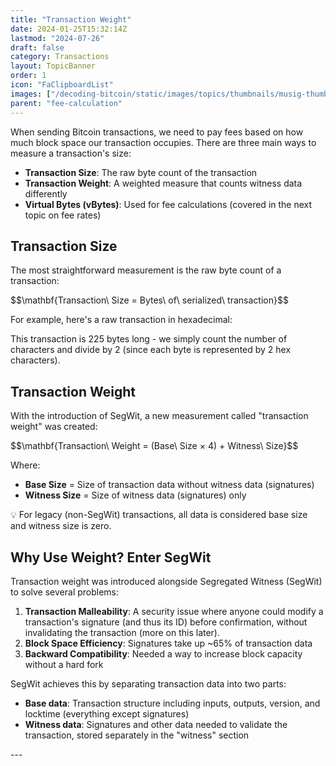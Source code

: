 ```yaml
---
title: "Transaction Weight"
date: 2024-01-25T15:32:14Z
lastmod: "2024-07-26"
draft: false
category: Transactions
layout: TopicBanner
order: 1
icon: "FaClipboardList"
images: ["/decoding-bitcoin/static/images/topics/thumbnails/musig-thumbnail.webp"]
parent: "fee-calculation"
---
```


When sending Bitcoin transactions, we need to pay fees based on how much block space our transaction occupies. There are three main ways to measure a transaction's size:

-   **Transaction Size**: The raw byte count of the transaction
-   **Transaction Weight**: A weighted measure that counts witness data differently
-   **Virtual Bytes (vBytes)**: Used for fee calculations (covered in the next topic on fee rates)

## Transaction Size

The most straightforward measurement is the raw byte count of a transaction:

<div className="text-center my-4 text-orange-500">
    $$\mathbf{Transaction\ Size = Bytes\ of\ serialized\ transaction}$$
</div>

For example, here's a raw transaction in hexadecimal:

<div className="dark:hidden">
    <SvgDisplay
        src="/decoding-bitcoin/static/images/topics/transactions/fees/fees_8.svg"
        height="auto"
    />
</div>
<div className="hidden dark:block">
    <SvgDisplay
        src="/decoding-bitcoin/static/images/topics/transactions/fees/fees_8.svg"
        height="auto"
    />
</div>
This transaction is 225 bytes long - we simply count the number of characters
and divide by 2 (since each byte is represented by 2 hex characters).

## Transaction Weight

With the introduction of SegWit, a new measurement called "transaction weight" was created:

<div className="text-center my-4 text-orange-500">
    $$\mathbf{Transaction\ Weight = (Base\ Size × 4) + Witness\ Size}$$
</div>

Where:

-   **Base Size** = Size of transaction data without witness data (signatures)
-   **Witness Size** = Size of witness data (signatures) only

<div className="dark:hidden">
    <SvgDisplay
        src="/decoding-bitcoin/static/images/topics/transactions/fees/fees_7.svg"
        height="auto"
    />
</div>
<div className="hidden dark:block">
    <SvgDisplay
        src="/decoding-bitcoin/static/images/topics/transactions/fees/fees_7.svg"
        height="auto"
    />
</div>
<ExpandableAlert title="NOTE" type="info">
    💡 For legacy (non-SegWit) transactions, all data is considered base size
    and witness size is zero.
</ExpandableAlert>

## Why Use Weight? Enter SegWit

Transaction weight was introduced alongside Segregated Witness (SegWit) to solve several problems:

1. **Transaction Malleability**: A security issue where anyone could modify a transaction's signature (and thus its ID) before confirmation, without invalidating the transaction (more on this later).
2. **Block Space Efficiency**: Signatures take up ~65% of transaction data
3. **Backward Compatibility**: Needed a way to increase block capacity without a hard fork

SegWit achieves this by separating transaction data into two parts:

-   **Base data**: Transaction structure including inputs, outputs, version, and locktime (everything except signatures)
-   **Witness data**: Signatures and other data needed to validate the transaction, stored separately in the "witness" section

<div className="dark:hidden">
    <SvgDisplay
        src="/decoding-bitcoin/static/images/topics/transactions/fees/fees_5.svg"
        height="auto"
    />
</div>
<div className="hidden dark:block">
    <SvgDisplay
        src="/decoding-bitcoin/static/images/topics/transactions/fees/fees_5.svg"
        height="auto"
    />
</div>
---
